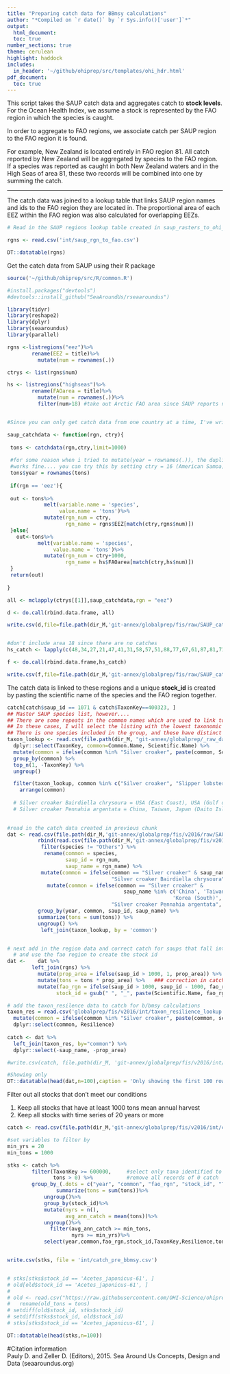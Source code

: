 ```yaml
---
title: "Preparing catch data for BBmsy calculations"
author: "*Compiled on `r date()` by `r Sys.info()['user']`*"
output: 
  html_document:
  toc: true
number_sections: true
theme: cerulean
highlight: haddock
includes: 
  in_header: '~/github/ohiprep/src/templates/ohi_hdr.html'
pdf_document:
  toc: true
---
```


This script takes the SAUP catch data and aggregates catch to **stock levels**. For the Ocean Health Index, we assume a stock is represented by the FAO region in which the species is caught.

In order to aggregate to FAO regions, we associate catch per SAUP region to the FAO region it is found.

For example, New Zealand is located entirely in FAO region 81. All catch reported by New Zealand will be aggregated by species to the FAO region. If a species was reported as caught in both New Zealand waters and in the High Seas of area 81, these two records will be combined into one by summing the catch.

***

The catch data was joined to a lookup table that links SAUP region names and ids to the FAO region they are located in. The proportional area of each EEZ within the FAO region was also calculated for overlapping EEZs.

```r
# Read in the SAUP regions lookup table created in saup_rasters_to_ohi_rgns.R

rgns <- read.csv('int/saup_rgn_to_fao.csv')

DT::datatable(rgns)

```

Get the catch data from SAUP using their R package

```r

source('~/github/ohiprep/src/R/common.R')

#install.packages("devtools")
#devtools::install_github("SeaAroundUs/rseaaroundus")

library(tidyr)
library(reshape2)
library(dplyr)
library(seaaroundus)
library(parallel)

rgns <-listregions("eez")%>%
        rename(EEZ = title)%>%
          mutate(num = rownames(.))

ctrys <- list(rgns$num)

hs <- listregions("highseas")%>%
        rename(FAOarea = title)%>%
          mutate(num = rownames(.))%>%
          filter(num>18) #take out Arctic FAO area since SAUP reports no catch there


#Since you can only get catch data from one country at a time, I've written a function to collate them all into the format we want

saup_catchdata <- function(rgn, ctry){
  
 tons <- catchdata(rgn,ctry,limit=1000)
 
 #for some reason when i tried to mutate(year = rownames(.)), the duplicate column names were not letting me do this. But creating a new column manually like below
 #works fine.... you can try this by setting ctry = 16 (American Samoa) and you'll find 2 Snapper columns... which is
 tons$year = rownames(tons)
 
 if(rgn == 'eez'){
 
 out <- tons%>%
            melt(variable.name = 'species',
                 value.name = 'tons')%>%
            mutate(rgn_num = ctry,
                   rgn_name = rgns$EEZ[match(ctry,rgns$num)])
 }else{
   out<-tons%>%
          melt(variable.name = 'species',
               value.name = 'tons')%>%
            mutate(rgn_num = ctry+1000,
                   rgn_name = hs$FAOarea[match(ctry,hs$num)])
 }
 return(out)  
 
}

all <- mclapply(ctrys[[1]],saup_catchdata,rgn = "eez")

d <- do.call(rbind.data.frame, all)

write.csv(d,file=file.path(dir_M,'git-annex/globalprep/fis/raw/SAUP_catch_taxon_tons_eezs.csv'))


#don't include area 18 since there are no catches
hs_catch <- lapply(c(48,34,27,21,47,41,31,58,57,51,88,77,67,61,87,81,71),saup_catchdata,rgn='highseas')

f <- do.call(rbind.data.frame,hs_catch)

write.csv(f,file=file.path(dir_M,'git-annex/globalprep/fis/raw/SAUP_catch_taxon_tons_highseas.csv'))

```


The catch data is linked to these regions and a unique **stock_id** is created by pasting the scientific name of the species and the FAO region together.

```r
catch[catch$saup_id == 1071 & catch$TaxonKey==400323, ]
## Master SAUP species list, however....
## There are some repeats in the common names which are used to link to the saup catch data
## In these cases, I will select the listing with the lowest taxonomic resolution.  
## There is one species included in the group, and these have distinct regions, so I will add this info. to the common names
taxon_lookup <- read.csv(file.path(dir_M, "git-annex/globalprep/_raw_data/SAUP/d2016/TaxonTable.csv"), stringsAsFactors=FALSE) %>%
  dplyr::select(TaxonKey, common=Common.Name, Scientific.Name) %>%
  mutate(common = ifelse(common %in% "Silver croaker", paste(common, Scientific.Name, sep=" "), common)) %>%
  group_by(common) %>%
  top_n(1, -TaxonKey) %>%
  ungroup()

  filter(taxon_lookup, common %in% c("Silver croaker", "Slipper lobster", "Smelt-whitings", "Snappers", "Soles", "Spiny lobsters")) %>%
    arrange(common) 
  
  # Silver croaker Bairdiella chrysoura = USA (East Coast), USA (Gulf of Mexico)
  # Silver croaker Pennahia argentata = China, Taiwan, Japan (Daito Islands), Japan (main islands), Korea (South), Hawaii Northwest Islands (USA)

    
#read in the catch data created in previous chunk
dat <- read.csv(file.path(dir_M,'git-annex/globalprep/fis/v2016/raw/SAUP_catch_taxon_tons_eezs.csv'), stringsAsFactors = FALSE) %>%
          rbind(read.csv(file.path(dir_M,'git-annex/globalprep/fis/v2016/raw/SAUP_catch_taxon_tons_highseas.csv'), stringsAsFactors = FALSE)) %>%
           filter(species != "Others") %>%
            rename(common = species,
                   saup_id = rgn_num,
                   saup_name = rgn_name) %>%   
           mutate(common = ifelse(common == "Silver croaker" & saup_name %in% c('USA (East Coast)', 'USA (Gulf of Mexico)'), 
                                  "Silver croaker Bairdiella chrysoura", common)) %>%
             mutate(common = ifelse(common == "Silver croaker" & 
                                      saup_name %in% c('China', 'Taiwan', 'Japan (Daito Islands)', 'Japan (main islands)', 
                                                      'Korea (South)', 'Hawaii Northwest Islands (USA)'), 
                                  "Silver croaker Pennahia argentata", common)) %>%
          group_by(year, common, saup_id, saup_name) %>%
          summarize(tons = sum(tons)) %>%
          ungroup() %>%
           left_join(taxon_lookup, by = 'common')


# next add in the region data and correct catch for saups that fall into multiple fao regions
  # and use the fao region to create the stock id
dat <-    dat %>%
        left_join(rgns) %>%
          mutate(prop_area = ifelse(saup_id > 1000, 1, prop_area)) %>%   ## fill in the high seas which are otherwise blank
          mutate(tons = tons * prop_area) %>%   ### correction in catch because some saup regions include multiple fao regions
          mutate(fao_rgn = ifelse(saup_id > 1000, saup_id - 1000, fao_rgn),
                stock_id = gsub(" ", "_", paste(Scientific.Name, fao_rgn, sep='-'), fixed=TRUE))

# add the taxon_resilence data to catch for b/bmsy calculations
taxon_res = read.csv('globalprep/fis/v2016/int/taxon_resilience_lookup.csv', stringsAsFactors = FALSE) %>%
  mutate(common = ifelse(common %in% "Silver croaker", paste(common, sciname, sep=" "), common)) %>%
  dplyr::select(common, Resilience)
  
catch <- dat %>%
  left_join(taxon_res, by="common") %>%
  dplyr::select(-saup_name, -prop_area)

#write.csv(catch, file.path(dir_M, 'git-annex/globalprep/fis/v2016/int/catch_saup.csv'), row.names=FALSE)

#Showing only 
DT::datatable(head(dat,n=100),caption = 'Only showing the first 100 rows due to large size of this data')

```

Filter out all stocks that don't meet our conditions

(1) Keep all stocks that have at least 1000 tons mean annual harvest
(2) Keep all stocks with time series of 20 years or more

```r

catch <- read.csv(file.path(dir_M,'git-annex/globalprep/fis/v2016/int/catch_saup.csv'))

#set variables to filter by
min_yrs = 20
min_tons = 1000

stks <- catch %>%
        filter(TaxonKey >= 600000,     #select only taxa identified to species
               tons > 0) %>%           #remove all records of 0 catch
        group_by_(.dots = c("year", "common", "fao_rgn", "stock_id", "TaxonKey", "Resilience"))%>%
                summarize(tons = sum(tons))%>%
            ungroup()%>%
            group_by(stock_id)%>%
            mutate(nyrs = n(),
                   avg_ann_catch = mean(tons))%>%
            ungroup()%>%
              filter(avg_ann_catch >= min_tons,
                     nyrs >= min_yrs)%>%
            select(year,common,fao_rgn,stock_id,TaxonKey,Resilience,tons)


write.csv(stks, file = 'int/catch_pre_bbmsy.csv')


# stks[stks$stock_id == 'Acetes_japonicus-61', ]
# old[old$stock_id == 'Acetes_japonicus-61', ]
# 
# old <- read.csv("https://raw.githubusercontent.com/OHI-Science/ohiprep/master/globalprep/fis/v2016/int/catch_pre_bbmsy.csv") %>%
#   rename(old_tons = tons) 
# setdiff(old$stock_id, stks$stock_id)
# setdiff(stks$stock_id, old$stock_id)
# stks[stks$stock_id == 'Acetes_japonicus-61', ]

DT::datatable(head(stks,n=100))


```

#Citation information  
Pauly D. and Zeller D. (Editors), 2015. Sea Around Us Concepts, Design and Data (seaaroundus.org)







